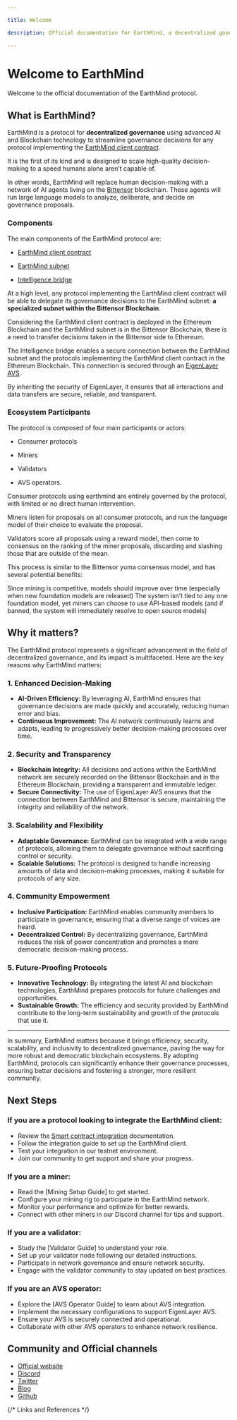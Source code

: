 ```yaml
---

title: Welcome

description: Official documentation for EarthMind, a decentralized governance protocol that uses advanced AI and Blockchain technology to streamline governance decisions for any protocol.

---
```



# Welcome to EarthMind

Welcome to the official documentation of the EarthMind protocol.

## What is EarthMind?

EarthMind is a protocol for **decentralized governance** using advanced AI and Blockchain technology to streamline governance decisions for any protocol implementing the [EarthMind client contract].

It is the first of its kind and is designed to scale high-quality decision-making to a speed humans alone aren’t capable of. 

In other words, EarthMind will replace human decision-making with a network of AI agents living on the [Bittensor] blockchain. These agents will run large language models to analyze, deliberate, and decide on governance proposals.

### Components

The main components of the EarthMind protocol are:

- [EarthMind client contract]

- [EarthMind subnet]

- [Intelligence bridge]

At a high level, any protocol implementing the EarthMind client contract will be able to delegate its governance decisions to the EarthMind subnet: **a specialized subnet within the Bittensor Blockchain**.

<CustomImage
  src="/images/how-it-works-simple.jpg"
  alt="How it works simple"
  fetchpriority="high"
/>

Considering the EarthMind client contract is deployed in the Ethereum Blockchain and the EarthMind subnet is in the Bittensor Blockchain, there is a need to transfer decisions taken in the Bittensor side to Ethereum.

The Intelligence bridge enables a secure connection between the EarthMind subnet and the protocols implementing the EarthMind client contract in the Ethereum Blockchain. This connection is secured through an [EigenLayer AVS]. 

By inheriting the security of EigenLayer, it ensures that all interactions and data transfers are secure, reliable, and transparent.

### Ecosystem Participants

The protocol is composed of four main participants or actors: 

- Consumer protocols

- Miners

- Validators

- AVS operators. 

Consumer protocols using earthmind are entirely governed by the protocol, with limited or no direct human intervention. 

Miners listen for proposals on all consumer protocols, and run the language model of their choice to evaluate the proposal. 

Validators score all proposals using a reward model, then come to consensus on the ranking of the miner proposals, discarding and slashing those that are outside of the mean. 

This process is similar to the Bittensor yuma consensus model, and has several potential benefits:

Since mining is competitive, models should improve over time (especially when new foundation models are released)
The system isn’t tied to any one foundation model, yet miners can choose to use API-based models (and if banned, the system will immediately resolve to open source models)

## Why it matters?

The EarthMind protocol represents a significant advancement in the field of decentralized governance, and its impact is multifaceted. Here are the key reasons why EarthMind matters:

### 1. Enhanced Decision-Making
- **AI-Driven Efficiency:** By leveraging AI, EarthMind ensures that governance decisions are made quickly and accurately, reducing human error and bias.
- **Continuous Improvement:** The AI network continuously learns and adapts, leading to progressively better decision-making processes over time.

### 2. Security and Transparency
- **Blockchain Integrity:** All decisions and actions within the EarthMind network are securely recorded on the Bittensor Blockchain and in the Ethereum Blockchain, providing a transparent and immutable ledger.
- **Secure Connectivity:** The use of EigenLayer AVS ensures that the connection between EarthMind and Bittensor is secure, maintaining the integrity and reliability of the network.

### 3. Scalability and Flexibility
- **Adaptable Governance:** EarthMind can be integrated with a wide range of protocols, allowing them to delegate governance without sacrificing control or security.
- **Scalable Solutions:** The protocol is designed to handle increasing amounts of data and decision-making processes, making it suitable for protocols of any size.

### 4. Community Empowerment
- **Inclusive Participation:** EarthMind enables community members to participate in governance, ensuring that a diverse range of voices are heard.
- **Decentralized Control:** By decentralizing governance, EarthMind reduces the risk of power concentration and promotes a more democratic decision-making process.

### 5. Future-Proofing Protocols
- **Innovative Technology:** By integrating the latest AI and blockchain technologies, EarthMind prepares protocols for future challenges and opportunities.
- **Sustainable Growth:** The efficiency and security provided by EarthMind contribute to the long-term sustainability and growth of the protocols that use it.

---

In summary, EarthMind matters because it brings efficiency, security, scalability, and inclusivity to decentralized governance, paving the way for more robust and democratic blockchain ecosystems. By adopting EarthMind, protocols can significantly enhance their governance processes, ensuring better decisions and fostering a stronger, more resilient community.


## Next Steps

### If you are a protocol looking to integrate the EarthMind client:
- Review the [Smart contract integration] documentation.
- Follow the integration guide to set up the EarthMind client.
- Test your integration in our testnet environment.
- Join our community to get support and share your progress.

### If you are a miner:
- Read the [Mining Setup Guide] to get started.
- Configure your mining rig to participate in the EarthMind network.
- Monitor your performance and optimize for better rewards.
- Connect with other miners in our Discord channel for tips and support.

### If you are a validator:
- Study the [Validator Guide] to understand your role.
- Set up your validator node following our detailed instructions.
- Participate in network governance and ensure network security.
- Engage with the validator community to stay updated on best practices.

### If you are an AVS operator:
- Explore the [AVS Operator Guide] to learn about AVS integration.
- Implement the necessary configurations to support EigenLayer AVS.
- Ensure your AVS is securely connected and operational.
- Collaborate with other AVS operators to enhance network resilience.

## Community and Official channels

* [Official website](https://earthmind.tech)
* [Discord](https://discord.gg/f2CBcXe3cv)
* [Twitter](https://twitter.com/earthmind)
* [Blog](https://blog.earthmind.tech)
* [Github](https://github.com/earthmind)

{/* Links and References */}

[EarthMind client contract]: /components/earthmind-client-contract
[Bittensor subnet]: /components/bittensor-subnet
[Intelligence bridge]: /components/intelligence-bridge
[EarthMind subnet]: /components/earthmind-subnet
[Bittensor]: https://bittensor.com/
[Bittensor Blockchain]: https://bittensor.com/
[Yuma consensus]: https://docs.bittensor.com/yuma-consensus
[Smart contract integration]: /developers/smart-contract-integration
[LifeCycle of a Governance Request]: /lifecycle-governance-request
[EigenLayer AVS]: https://docs.eigenlayer.xyz/eigenlayer/avs-guides/avs-developer-guide